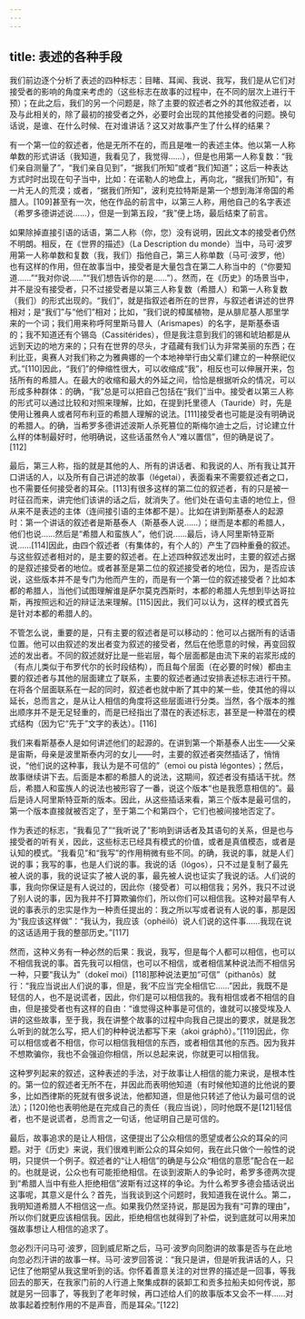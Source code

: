 ```yaml
---
---
---
```

title: 表述的各种手段
---




我们前边逐个分析了表述的四种标志：目睹、耳闻、我说、我写，我们是从它们对接受者的影响的角度来考虑的（这些标志在故事的过程中，在不同的层次上进行干预）；在此之后，我们的另一个问题是，除了主要的叙述者之外的其他叙述者，以及与此相关的，除了最初的接受者之外，必要时会出现的其他接受者的问题。换句话说，是谁、在什么时候、在对谁讲话？这又对故事产生了什么样的结果？

有一个第一位的叙述者，他是无所不在的，而且是唯一的表述主体。他以第一人称单数的形式讲话（我知道，我看见了，我觉得……），但是也用第一人称复数：“我们亲自测量了”，“我们亲自见到”，“据我们所知”或者“我们知道”；这后一种表达方式时时出现在句子当中，比如：在诺勒人的地盘上，再向北，“据我们所知”，有一片无人的荒漠；或者，“据我们所知”，波利克拉特斯是第一个想到海洋帝国的希腊人。[109]甚至有一次，他在作品的前言中，以第三人称，用他自己的名字表述（希罗多德讲述说……），但是一到第五段，“我”便上场，最后结束了前言。

如果除掉直接引语的话语，第二人称（你，您）没有说明，因此文本的接受者仍然不明朗。相反，在《世界的描述》（La Description du monde）当中，马可·波罗用第一人称单数和复数（我，我们）指他自己，第三人称单数（马可·波罗，他）也有这样的作用，但在故事当中，接受者是大量包含在第二人称当中的（“你要知道……”“我对你说……”“我们想告诉你的是……”）。然而，在《历史》的场景当中，并不是没有接受者，只不过接受者是以第三人称复数（希腊人）和第一人称复数（我们）的形式出现的。“我们”，就是指叙述者所在的世界，与叙述者讲述的世界相对；是“我们”与“他们”相对；比如，“我们说的樟属植物，是从腓尼基人那里学来的一个词；我们用来称呼阿里斯马普人（Arismapes）的名字，是斯基泰语的；我不知道还有个锡岛（Cassitérides），但是我注意到我们的锡和琥珀都是从远到天边的地方来的；只有在世界的尽头，才蕴藏有我们认为非常美丽的东西；在利比亚，奥赛人对我们称之为雅典娜的一个本地神举行由父辈们建立的一种祭祀仪式。”[110]因此，“我们”的伸缩性很大，可以收缩成“我”，相反也可以伸展开来，包括所有的希腊人。在最大的收缩和最大的外延之间，恰恰是根据听众的情况，可以形成多种群体：的确，“我”总是可以把自己包括在“我们”当中。接受者以第三人称的形式可以通过比较和对照来理解，比如，在提到托里德人（Tauride）时，先是使用让雅典人或者阿布利亚的希腊人理解的说法。[111]接受者也可能是没有明确说的希腊人。的确，当希罗多德讲述波斯人杀死篡位的斯梅尔迪士之后，讨论建立什么样的体制最好时，他明确说，这些话虽然令人“难以置信”，但的确是说了。[112]

最后，第三人称，指的就是其他的人、所有的讲话者、和我说的人、所有我让其开口讲话的人，以及所有自己讲述的故事（légetai），表面看来不需要叙述者之口，也不需要任何接受者的耳朵。[113]有很多这样的第二位的叙述者，有的只是被一时征召而来，讲完他们该讲的话之后，就消失了。他们处在语句主语的地位上，但从来不是表述的主体（连间接引语的主体都不是）。比如在讲到斯基泰人的起源时：第一个讲话的叙述者是斯基泰人（斯基泰人说……）；继而是本都的希腊人，他们也说……然后是“希腊人和蛮族人”，他们说……最后，诗人阿里斯特亚斯说……[114]因此，由四个叙述者（有集体的，有个人的）产生了四种重叠的叙述。与这些叙述者相对的，是主要的叙述者。在上述四种叙述发出时，主要的叙述占据的是叙述接受者的地位。或者甚至是第二位的叙述接受者的地位，因为，是否应该说，这些版本并不是专门为他而产生的，而是有一个第一位的叙述接受者？比如本都的希腊人，当他们试图理解谁是萨尔莫克西斯时，本都的希腊人先想到毕达哥拉斯，再按照远和近的辩证法来理解。[115]因此，我们可以认为，这样的模式首先是针对本都的希腊人的。

不管怎么说，重要的是，只有主要的叙述者是可以移动的：他可以占据所有的话语位置。他可以由叙述的发出者变为叙述的接受者，然后在他愿意的时候，再变回叙述的发出者。不同的叙述就好比是一些岩层，每个层面都是由流下来的岩浆形成的（有点儿类似于布罗代尔的长时段结构），而且每个层面（在必要的时候）都由主要的叙述者与其他的层面建立了联系，主要的叙述者通过安排表述标志进行干预。在将各个层面联系在一起的同时，叙述者也就中断了其中的某一些，使其他的得以延长，总而言之，是从让人相信的角度将这些层面进行分类。当然，各个版本的推出顺序并不是无足轻重的，而是已经指出了潜在的表述标志，甚至是一种潜在的模式结构（因为它“先于”文字的表达）。[116]

我们来看斯基泰人是如何讲述他们的起源的。在讲到第一个斯基泰人出生——父亲是宙斯，母亲是波里斯泰内河的女儿——时，主要的叙述者突然插话了，悄悄说，“他们说的这种事，我认为是不可信的”（emoì ou pistà légontes）；然后，故事继续讲下去。后面是本都的希腊人的说法，这期间，叙述者没有插话干扰。然后，希腊人和蛮族人的说法也被形容了一番，说这个版本“也是我愿意相信的”。最后是诗人阿里斯特亚斯的版本。因此，从这些插话来看，第三个版本是最可信的，第一个版本直接就被否定了，至于第二个和第四个，它们也被间接地否定了。

作为表述的标志，“我看见了”“我听说了”影响到讲话者及其语句的关系，但是也与接受者的听有关，因此，这些标志已经具有模式的价值，或者是真值模态，或者是认知的模式。“我看见”和“我写”的作用稍微有些不同。的确，我说的事，就是人们说的事；我写的事，也是人们说的事。我说的话（lógos），只不过是复制了最先被人说的事，我的说证实了被人说的事，最先被人说也证实了我说的话。人们说的事，我向你保证是有人说过的，因此你（接受者）可以相信我；另外，我只不过说了别人说的事，因为我并不打算欺骗你们，所以你们可以相信我。这种对最早有人说的事表示的忠实是作为一种责任提出的：我之所以写或者说有人说的事，那是因为“我应该这样做”：“我认为，我应该（ophéilō）说人们说的这件事……我现在说的这话适用于我的整部历史。”[117]

然而，这种义务有一种必然的后果：我说，我写，但是每个人都可以相信，也可以不相信我说的事。首先我可以相信，也可以不相信，或者相信某种说法而不相信另一种，只要“我认为”（dokeî moi）[118]那种说法更加“可信”（pithanôs）就行：“我应当说出人们说的事，但是，我‘不应当’完全相信它……”因此，我既不是轻信的人，也不是说谎者，因此，你们是可以相信我的。我有相信或者不相信的自由，但是接受者也有这样的自由：“谁觉得这种事是可信的，谁就可以接受埃及人讲的这些故事，至于我，我在讲整个故事的过程中向我自己提出的要求，就是我怎么听到的就怎么写，把人们的种种说法都写下来（akoi gráphô）。”[119]因此，你可以相信或者不相信，你可以相信我相信的东西，或者相信其他的东西。因为我并不想欺骗你，我也不会强迫你相信，所以总起来说，你就更可以相信我。

这种罗列起来的叙述，这种表述的手法，对于故事让人相信的能力来说，是根本性的。第一位的叙述者无所不在，并因此而表明他知道（有时候他知道的比他说的要多，比如西律斯的死就有很多说法，他都知道，但是他只转述了他认为最可信的说法）；[120]他也表明他是在完成自己的责任（我应当说），同时他既不是[121]轻信者，也不是说谎者，总而言之一句话，他证明自己是可信的。

最后，故事追求的是让人相信，这便提出了公众相信的愿望或者公众的耳朵的问题。对于《历史》来说，我们很难判断公众的耳朵如何，我在此只做个一般性的说明，只提供一个例子。叙述者的“让人相信”的确是与公众“相信的意愿”配合在一起的。也就是说，公众也有可能拒绝相信。在谈到波斯人的争论时，希罗多德两次提到“希腊人当中有些人拒绝相信”波斯有过这样的争论。为什么希罗多德会插话说出这事呢，其意义是什么？首先，当我谈到这个问题时，我知道我在说什么。第二，我明知道希腊人不相信这一点。如果我仍然坚持说，那是因为我有“可靠的理由”，所以你们就更应该相信我。因此，拒绝相信也就得到了补偿，说到底就可以用来加强故事想让人相信的追求了。

忽必烈汗问马可·波罗，回到威尼斯之后，马可·波罗向同胞讲的故事是否与在此地向忽必烈汗讲的故事一样。马可·波罗回答说：“我只是讲，但是听我讲话的人，只记住了他期望从我这里听到的话。你怀着善意关注的对世界的描述是一回事，等我回去的那天，在我家门前的人行道上聚集成群的装卸工和贡多拉船夫如何传说，那就是另一回事了，等我到了老年时候，再口述给人们的故事版本又会不一样……对故事起着控制作用的不是声音，而是耳朵。”[122]